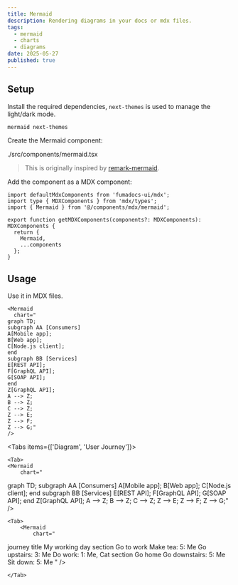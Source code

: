```yaml
---
title: Mermaid
description: Rendering diagrams in your docs or mdx files.
tags:
  - mermaid
  - charts
  - diagrams
date: 2025-05-27
published: true
---
```


## Setup

Install the required dependencies, `next-themes` is used to manage the light/dark mode.

```package-install
mermaid next-themes
```

Create the Mermaid component:

<include cwd meta='title="mermaid.tsx"'>
  ./src/components/mermaid.tsx
</include>

> This is originally inspired by [remark-mermaid](https://github.com/the-guild-org/docs/blob/main/packages/remark-mermaid/src/mermaid.tsx).

Add the component as a MDX component:

```tsx title="mdx-components.tsx"
import defaultMdxComponents from 'fumadocs-ui/mdx';
import type { MDXComponents } from 'mdx/types';
import { Mermaid } from '@/components/mdx/mermaid';

export function getMDXComponents(components?: MDXComponents): MDXComponents {
  return {
    Mermaid,
    ...components
  };
}
```

## Usage

Use it in MDX files.

```mdx
<Mermaid
  chart="
graph TD;
subgraph AA [Consumers]
A[Mobile app];
B[Web app];
C[Node.js client];
end
subgraph BB [Services]
E[REST API];
F[GraphQL API];
G[SOAP API];
end
Z[GraphQL API];
A --> Z;
B --> Z;
C --> Z;
Z --> E;
Z --> F;
Z --> G;"
/>
```

<Tabs items={['Diagram', 'User Journey']}>

    <Tab>
    <Mermaid
        chart="

graph TD;
subgraph AA [Consumers]
A[Mobile app];
B[Web app];
C[Node.js client];
end
subgraph BB [Services]
E[REST API];
F[GraphQL API];
G[SOAP API];
end
Z[GraphQL API];
A --> Z;
B --> Z;
C --> Z;
Z --> E;
Z --> F;
Z --> G;"
/>

</Tab>

    <Tab>
        <Mermaid
            chart="

journey
title My working day
section Go to work
Make tea: 5: Me
Go upstairs: 3: Me
Do work: 1: Me, Cat
section Go home
Go downstairs: 5: Me
Sit down: 5: Me
"
/>

    </Tab>

</Tabs>
